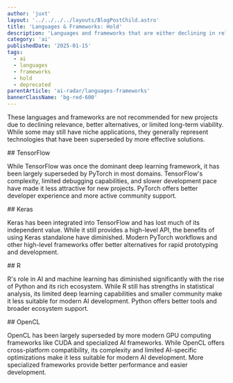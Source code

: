 ```yaml
---
author: 'juxt'
layout: '../../../../layouts/BlogPostChild.astro'
title: 'Languages & Frameworks: Hold'
description: 'Languages and frameworks that are either declining in relevance or have better alternatives available'
category: 'ai'
publishedDate: '2025-01-15'
tags:
  - ai
  - languages
  - frameworks
  - hold
  - deprecated
parentArticle: 'ai-radar/languages-frameworks'
bannerClassName: 'bg-red-600'
---
```


These languages and frameworks are not recommended for new projects due to declining relevance, better alternatives, or limited long-term viability. While some may still have niche applications, they generally represent technologies that have been superseded by more effective solutions.

<div data-radar='true' data-meta='{"label":"TensorFlow"}' />
## TensorFlow

While TensorFlow was once the dominant deep learning framework, it has been largely superseded by PyTorch in most domains. TensorFlow's complexity, limited debugging capabilities, and slower development pace have made it less attractive for new projects. PyTorch offers better developer experience and more active community support.

<div data-radar='true' data-meta='{"label":"Keras"}' />
## Keras

Keras has been integrated into TensorFlow and has lost much of its independent value. While it still provides a high-level API, the benefits of using Keras standalone have diminished. Modern PyTorch workflows and other high-level frameworks offer better alternatives for rapid prototyping and development.

<div data-radar='true' data-meta='{"label":"R"}' />
## R

R's role in AI and machine learning has diminished significantly with the rise of Python and its rich ecosystem. While R still has strengths in statistical analysis, its limited deep learning capabilities and smaller community make it less suitable for modern AI development. Python offers better tools and broader ecosystem support.

<div data-radar='true' data-meta='{"label":"OpenCL"}' />
## OpenCL

OpenCL has been largely superseded by more modern GPU computing frameworks like CUDA and specialized AI frameworks. While OpenCL offers cross-platform compatibility, its complexity and limited AI-specific optimizations make it less suitable for modern AI development. More specialized frameworks provide better performance and easier development.
